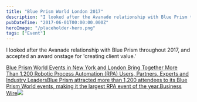 ```yaml
---
title: "Blue Prism World London 2017"
description: "I looked after the Avanade relationship with Blue Prism throughout 2017, and accepted an award onstage for 'creating client value.'  Blue Prism World Events in New York and London Bring Together More Than 1,200 Robotic Process Automation (RPA) Users, Partners, Experts and Industry Leaders Blue Prism attracted more than 1,200 attendees to its Blue Prism World events, making it the largest RPA event of the year"
pubDateTime: "2017-06-01T00:00:00.000Z"
heroImage: "/placeholder-hero.png"
tags: ["Event"]
---
```


I looked after the Avanade relationship with Blue Prism throughout 2017, and accepted an award onstage for 'creating client value.'

[Blue Prism World Events in New York and London Bring Together More Than 1,200 Robotic Process Automation (RPA) Users, Partners, Experts and Industry LeadersBlue Prism attracted more than 1,200 attendees to its Blue Prism World events, making it the largest RPA event of the year.Business Wire![](https://mms.businesswire.com/media/20170628005840/en/557080/21/blueprism_logo_2008.jpg)](https://www.businesswire.com/news/home/20170628005840/en/Blue-Prism-World-Events-in-New-York-and-London-Bring-Together-More-Than-1200-Robotic-Process-Automation-RPA-Users-Partners-Experts-and-Industry-Leaders)
